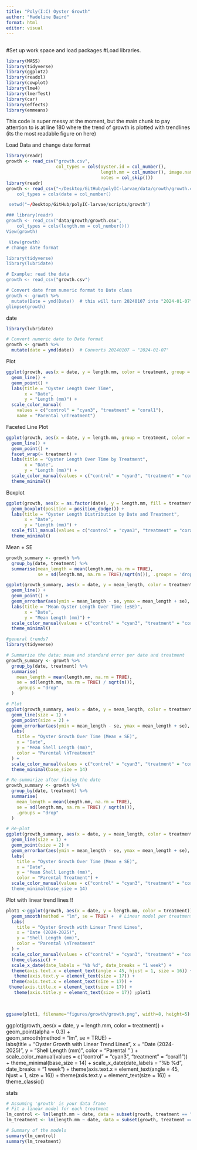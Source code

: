 ```yaml
---
title: "Poly(I:C) Oyster Growth"
author: "Madeline Baird"
format: html
editor: visual
---
```

## 
#Set up work space and load packages 
#Load libraries. 
```r
library(MASS) 
library(tidyverse)
library(ggplot2)
library(readxl)
library(cowplot)
library(lme4)
library(lmerTest)
library(car)
library(effects)
library(emmeans)
```

This code is super messy at the moment, but the main chunk to pay attention to is at line 180 where the trend of growth is plotted with trendlines (its the most readable figure on here)



Load Data and change date format
```r
library(readr)
growth <- read_csv("growth.csv", 
                   col_types = cols(oyster.id = col_number(), 
                                    length.mm = col_number(), image.name = col_skip(), 
                                    notes = col_skip()))
library(readr)
growth <- read_csv("~/Desktop/GitHub/polyIC-larvae/data/growth/growth.csv) 
    col_types = cols(date = col_number()

 setwd("~/Desktop/GitHub/polyIC-larvae/scripts/growth")

### library(readr)
growth <- read_csv("data/growth/growth.csv", 
    col_types = cols(length.mm = col_number()))
View(growth)

 View(growth)
# change date format

library(tidyverse)
library(lubridate)

# Example: read the data
growth <- read_csv("growth.csv")

# Convert date from numeric format to Date class
growth <- growth %>%
  mutate(Date = ymd(Date))  # this will turn 20240107 into "2024-01-07"
glimpse(growth)

```
date 
```r
library(lubridate)

# Convert numeric date to Date format
growth <- growth %>%
  mutate(date = ymd(date))  # Converts 20240107 → "2024-01-07"

```
Plot
```r
ggplot(growth, aes(x = date, y = length.mm, color = treatment, group = treatment)) +
  geom_line() +
  geom_point() +
  labs(title = "Oyster Length Over Time",
       x = "Date",
       y = "Length (mm)") +
  scale_color_manual(
    values = c("control" = "cyan3", "treatment" = "coral1"),
    name = "Parental \nTreatment")

```
Faceted Line Plot
```r
ggplot(growth, aes(x = date, y = length.mm, group = treatment, color = treatment)) +
  geom_line() +
  geom_point() +
  facet_wrap(~ treatment) +
  labs(title = "Oyster Length Over Time by Treatment",
       x = "Date",
       y = "Length (mm)") +
  scale_color_manual(values = c("control" = "cyan3", "treatment" = "coral1")) +
  theme_minimal()

```
Boxplot
```r
ggplot(growth, aes(x = as.factor(date), y = length.mm, fill = treatment)) +
  geom_boxplot(position = position_dodge()) +
  labs(title = "Oyster Length Distribution by Date and Treatment",
       x = "Date",
       y = "Length (mm)") +
  scale_fill_manual(values = c("control" = "cyan3", "treatment" = "coral1")) +
  theme_minimal()

```
Mean + SE
```r
growth_summary <- growth %>%
  group_by(date, treatment) %>%
  summarise(mean_length = mean(length.mm, na.rm = TRUE),
            se = sd(length.mm, na.rm = TRUE)/sqrt(n()), .groups = 'drop')

ggplot(growth_summary, aes(x = date, y = mean_length, color = treatment, group = treatment)) +
  geom_line() +
  geom_point() +
  geom_errorbar(aes(ymin = mean_length - se, ymax = mean_length + se), width = 0.2) +
  labs(title = "Mean Oyster Length Over Time (±SE)",
       x = "Date",
       y = "Mean Length (mm)") +
  scale_color_manual(values = c("control" = "cyan3", "treatment" = "coral1")) +
  theme_minimal()

#general trends?
library(tidyverse)

# Summarize the data: mean and standard error per date and treatment
growth_summary <- growth %>%
  group_by(date, treatment) %>%
  summarise(
    mean_length = mean(length.mm, na.rm = TRUE),
    se = sd(length.mm, na.rm = TRUE) / sqrt(n()),
    .groups = "drop"
  )

# Plot
ggplot(growth_summary, aes(x = date, y = mean_length, color = treatment, group = treatment)) +
  geom_line(size = 1) +
  geom_point(size = 2) +
  geom_errorbar(aes(ymin = mean_length - se, ymax = mean_length + se), width = 0.2) +
  labs(
    title = "Oyster Growth Over Time (Mean ± SE)",
    x = "Date",
    y = "Mean Shell Length (mm)",
    color = "Parental \nTreatment"
  ) +
  scale_color_manual(values = c("control" = "cyan3", "treatment" = "coral1")) +
  theme_minimal(base_size = 14)

# Re-summarize after fixing the date
growth_summary <- growth %>%
  group_by(date, treatment) %>%
  summarise(
    mean_length = mean(length.mm, na.rm = TRUE),
    se = sd(length.mm, na.rm = TRUE) / sqrt(n()),
    .groups = "drop"
  )

# Re-plot
ggplot(growth_summary, aes(x = date, y = mean_length, color = treatment, group = treatment)) +
  geom_line(size = 1) +
  geom_point(size = 2) +
  geom_errorbar(aes(ymin = mean_length - se, ymax = mean_length + se), width = 0.2) +
  labs(
    title = "Oyster Growth Over Time (Mean ± SE)",
    x = "Date",
    y = "Mean Shell Length (mm)",
    color = "Parental Treatment") +
  scale_color_manual(values = c("control" = "cyan3", "treatment" = "coral1"")) +
  theme_minimal(base_size = 14)

```



Plot with linear trend lines !!
```r
plot1 <-ggplot(growth, aes(x = date, y = length.mm, color = treatment)) +
  geom_smooth(method = "lm", se = TRUE) +  # Linear model per treatment
  labs(
    title = "Oyster Growth with Linear Trend Lines",
    x = "Date (2024-2025)",
    y = "Shell Length (mm)",
    color = "Parental \nTreatment"
  ) +
  scale_color_manual(values = c("control" = "cyan3", "treatment" = "coral1")) +
  theme_classic() +
  scale_x_date(date_labels = "%b %d", date_breaks = "1 week") +
  theme(axis.text.x = element_text(angle = 45, hjust = 1, size = 16)) +
   theme(axis.text.y = element_text(size = 17)) +
  theme(axis.text.x = element_text(size = 17)) +
 theme(axis.title.x = element_text(size = 17)) +
   theme(axis.title.y = element_text(size = 17)) ;plot1
 
  

ggsave(plot1, filename="figures/growth/growth.png", width=8, height=5)

```


 ggplot(growth, aes(x = date, y = length.mm, color = treatment)) +
  geom_point(alpha = 0.3) +  
  geom_smooth(method = "lm", se = TRUE) +  
  labs(title = "Oyster Growth with Linear Trend Lines",
    x = "Date (2024-2025)",
    y = "Shell Length (mm)",
     color = "Parental \nTreatment"   ) +
 scale_color_manual(values = c("control" = "cyan3", "treatment" = "coral1")) +
 theme_minimal(base_size = 14) +
 scale_x_date(date_labels = "%b %d", date_breaks = "1 week") +
 theme(axis.text.x = element_text(angle = 45, hjust = 1, size = 16)) +
   theme(axis.text.y = element_text(size = 16)) +
 theme_classic()

stats

```r
# Assuming 'growth' is your data frame
# Fit a linear model for each treatment
lm_control <- lm(length.mm ~ date, data = subset(growth, treatment == "control"))
lm_treatment <- lm(length.mm ~ date, data = subset(growth, treatment == "treatment"))

# Summary of the models
summary(lm_control)
summary(lm_treatment)

```


